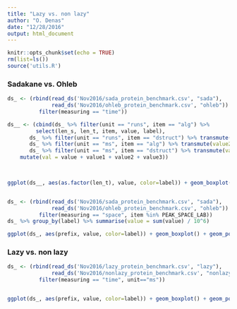```yaml
---
title: "Lazy vs. non lazy"
author: "O. Denas"
date: "12/28/2016"
output: html_document
---
```


```r
knitr::opts_chunk$set(echo = TRUE)
rm(list=ls())
source('utils.R')
```

### Sadakane vs. Ohleb
```r
ds_ <- (rbind(read_ds('Nov2016/sada_protein_benchmark.csv', "sada"), 
              read_ds('Nov2016/ohleb_protein_benchmark.csv', "ohleb")) %>% 
          filter(measuring == "time"))

ds__ <- (cbind(ds_ %>% filter(unit == "runs", item == "alg") %>% 
         select(len_s, len_t, item, value, label),
       ds_ %>% filter(unit == "runs", item == "dstruct") %>% transmute(value1 = value),
       ds_ %>% filter(unit == "ms", item == "alg") %>% transmute(value2 = value),
       ds_ %>% filter(unit == "ms", item == "dstruct") %>% transmute(value3 = value)) %>% 
    mutate(val = value + value1 + value2 + value3))
  


ggplot(ds__, aes(as.factor(len_t), value, color=label)) + geom_boxplot() + facet_wrap(~len_s, scales = "free_y")


ds_ <- (rbind(read_ds('Nov2016/sada_protein_benchmark.csv', "sada"), 
              read_ds('Nov2016/ohleb_protein_benchmark.csv', "ohleb")) %>% 
          filter(measuring == "space", item %in% PEAK_SPACE_LAB))
ds_ %>% group_by(label) %>% summarise(value = sum(value) / 10^6)

ggplot(ds_, aes(prefix, value, color=label)) + geom_boxplot() + geom_point(aes(color=label)) + facet_wrap(~item, scales = "free_y")

```


### Lazy vs. non lazy
```r
ds_ <- (rbind(read_ds('Nov2016/lazy_protein_benchmark.csv', "lazy"), 
              read_ds('Nov2016/nonlazy_protein_benchmark.csv', "nonlazy")) %>% 
          filter(measuring == "time", unit=="ms"))


ggplot(ds_, aes(prefix, value, color=label)) + geom_boxplot() + geom_point(aes(color=label)) + facet_wrap(~item, scales = "free_y")

```

